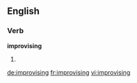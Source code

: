==English==

===Verb===
'''improvising'''

# {{present participle of|improvise}}

[[de:improvising]]
[[fr:improvising]]
[[vi:improvising]]